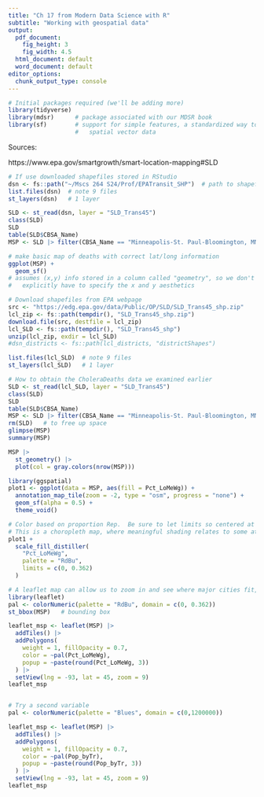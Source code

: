 ```yaml
---
title: "Ch 17 from Modern Data Science with R"
subtitle: "Working with geospatial data"
output:
  pdf_document:
    fig_height: 3
    fig_width: 4.5
  html_document: default
  word_document: default
editor_options: 
  chunk_output_type: console
---
```


```r
# Initial packages required (we'll be adding more)
library(tidyverse)
library(mdsr)      # package associated with our MDSR book
library(sf)        # support for simple features, a standardized way to encode
                   #   spatial vector data
```


Sources:

https://www.epa.gov/smartgrowth/smart-location-mapping#SLD


```r
# If use downloaded shapefiles stored in RStudio
dsn <- fs::path("~/Mscs 264 S24/Prof/EPATransit_SHP")  # path to shapefiles
list.files(dsn)  # note 9 files
st_layers(dsn)   # 1 layer

SLD <- st_read(dsn, layer = "SLD_Trans45")
class(SLD)
SLD
table(SLD$CBSA_Name)
MSP <- SLD |> filter(CBSA_Name == "Minneapolis-St. Paul-Bloomington, MN-WI")
```


```r
# make basic map of deaths with correct lat/long information
ggplot(MSP) +
  geom_sf()    
# assumes (x,y) info stored in a column called "geometry", so we don't
#   explicitly have to specify the x and y aesthetics

```


```r

# Download shapefiles from EPA webpage
src <- "https://edg.epa.gov/data/Public/OP/SLD/SLD_Trans45_shp.zip"
lcl_zip <- fs::path(tempdir(), "SLD_Trans45_shp.zip")
download.file(src, destfile = lcl_zip)
lcl_SLD <- fs::path(tempdir(), "SLD_Trans45_shp")
unzip(lcl_zip, exdir = lcl_SLD)
#dsn_districts <- fs::path(lcl_districts, "districtShapes")

list.files(lcl_SLD)  # note 9 files
st_layers(lcl_SLD)   # 1 layer

# How to obtain the CholeraDeaths data we examined earlier
SLD <- st_read(lcl_SLD, layer = "SLD_Trans45")
class(SLD)
SLD
table(SLD$CBSA_Name)
MSP <- SLD |> filter(CBSA_Name == "Minneapolis-St. Paul-Bloomington, MN-WI")
rm(SLD)   # to free up space
glimpse(MSP)
summary(MSP)

MSP |>
  st_geometry() |>
  plot(col = gray.colors(nrow(MSP)))

library(ggspatial)
plot1 <- ggplot(data = MSP, aes(fill = Pct_LoMeWg)) +
  annotation_map_tile(zoom = -2, type = "osm", progress = "none") + 
  geom_sf(alpha = 0.5) +
  theme_void()

# Color based on proportion Rep.  Be sure to let limits so centered at 0.5.
# This is a choropleth map, where meaningful shading relates to some attribute
plot1 +
  scale_fill_distiller(
    "Pct_LoMeWg", 
    palette = "RdBu", 
    limits = c(0, 0.362)
  )

# A leaflet map can allow us to zoom in and see where major cities fit, etc.
library(leaflet)
pal <- colorNumeric(palette = "RdBu", domain = c(0, 0.362))
st_bbox(MSP)   # bounding box

leaflet_msp <- leaflet(MSP) |>
  addTiles() |>
  addPolygons(
    weight = 1, fillOpacity = 0.7, 
    color = ~pal(Pct_LoMeWg),   
    popup = ~paste(round(Pct_LoMeWg, 3))
  ) |>                          
  setView(lng = -93, lat = 45, zoom = 9)
leaflet_msp


# Try a second variable
pal <- colorNumeric(palette = "Blues", domain = c(0,1200000))

leaflet_msp <- leaflet(MSP) |>
  addTiles() |>
  addPolygons(
    weight = 1, fillOpacity = 0.7, 
    color = ~pal(Pop_byTr),   
    popup = ~paste(round(Pop_byTr, 3))
  ) |>                          
  setView(lng = -93, lat = 45, zoom = 9)
leaflet_msp

```
